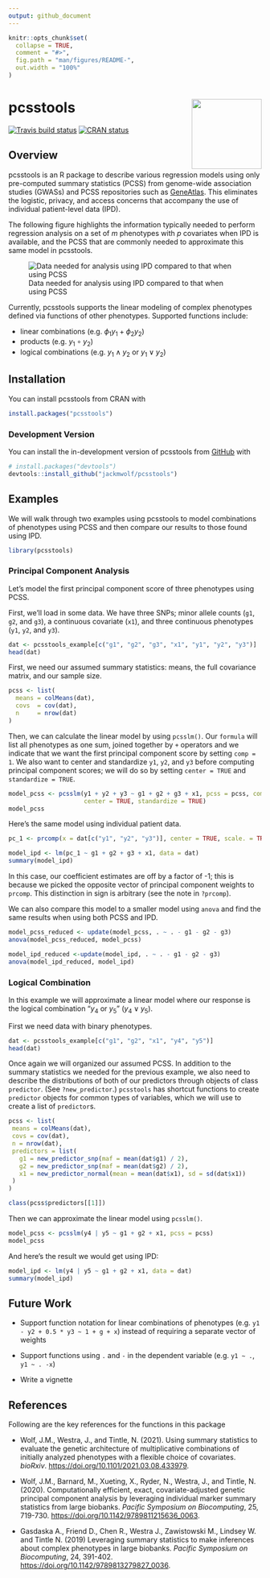 ```yaml
---
output: github_document
---
```


<!-- README.md is generated from README.Rmd. Please edit that file -->

```r
knitr::opts_chunk$set(
  collapse = TRUE,
  comment = "#>",
  fig.path = "man/figures/README-",
  out.width = "100%"
)
```
# pcsstools  <a><img src='man/figures/logo.png' align="right" height="139" /></a>

<!-- badges: start -->
[![Travis build status](https://travis-ci.com/jackmwolf/pcsstools.svg?branch=master)](https://travis-ci.com/jackmwolf/pcsstools)
[![CRAN status](https://www.r-pkg.org/badges/version/pcsstools)](https://CRAN.R-project.org/package=pcsstools)
<!-- badges: end -->

## Overview 
pcsstools is an R package to describe various regression models using only pre-computed summary statistics (PCSS) from genome-wide association studies (GWASs) and PCSS repositories such as [GeneAtlas](http://geneatlas.roslin.ed.ac.uk/).
This eliminates the logistic, privacy, and access concerns that accompany the use of individual patient-level data (IPD).


The following figure highlights the information typically needed to perform regression analysis on a set of $m$ phenotypes with $p$ covariates when IPD is available, and the PCSS that are commonly needed to approximate this same model in pcsstools.

![Data needed for analysis using IPD compared to that when using PCSS](./man/figures/IPDvsPCSS.png)

Currently, pcsstools supports the linear modeling of complex phenotypes defined via functions of other phenotypes.
Supported functions include:

* linear combinations (e.g. $\phi_1y_1 + \phi_2y_2$)
* products (e.g. $y_1\circ y_2$)
* logical combinations (e.g. $y_1\wedge y_2$ or $y_1\vee y_2$)


## Installation

You can install pcsstools from CRAN with

``` r
install.packages("pcsstools")
```



### Development Version
You can install the in-development version of pcsstools from [GitHub](https://github.com/) with

``` r
# install.packages("devtools")
devtools::install_github("jackmwolf/pcsstools")
```
## Examples

We will walk through two examples using pcsstools to model combinations of phenotypes using PCSS and then compare our results to those found using IPD.

```r
library(pcsstools)
```


### Principal Component Analysis

Let's model the first principal component score of three phenotypes using PCSS.

First, we'll load in some data. We have three SNPs; minor allele counts (`g1`, `g2`, and `g3`), a continuous covariate (`x1`), and three continuous phenotypes (`y1`, `y2`, and `y3`).

```r
dat <- pcsstools_example[c("g1", "g2", "g3", "x1", "y1", "y2", "y3")]
head(dat)
```

First, we need our assumed summary statistics: means, the full covariance matrix, and our sample size.

```r
pcss <- list(
  means = colMeans(dat),
  covs  = cov(dat),
  n     = nrow(dat)
)
```

Then, we can calculate the linear model by using `pcsslm()`.
Our `formula` will list all phenotypes as one sum, joined together by `+` operators and we indicate that we want the first principal component score by setting `comp = 1`.
We also want to center and standardize `y1`, `y2`, and `y3` before computing principal component scores; we will do so by setting `center = TRUE` and `standardize = TRUE`.

```r
model_pcss <- pcsslm(y1 + y2 + y3 ~ g1 + g2 + g3 + x1, pcss = pcss, comp = 1,
                     center = TRUE, standardize = TRUE)
model_pcss
```

Here's the same model using individual patient data. 

```r
pc_1 <- prcomp(x = dat[c("y1", "y2", "y3")], center = TRUE, scale. = TRUE)$x[, "PC1"]

model_ipd <- lm(pc_1 ~ g1 + g2 + g3 + x1, data = dat)
summary(model_ipd)
```

In this case, our coefficient estimates are off by a factor of -1; this is because we picked the opposite vector of principal component weights to `prcomp`.
This distinction in sign is arbitrary (see the note in `?prcomp`).

We can also compare this model to a smaller model using `anova` and find the same results when using both PCSS and IPD.

```r
model_pcss_reduced <- update(model_pcss, . ~ . - g1 - g2 - g3)
anova(model_pcss_reduced, model_pcss)

model_ipd_reduced <-update(model_ipd, . ~ . - g1 - g2 - g3)
anova(model_ipd_reduced, model_ipd)
```


### Logical Combination

In this example we will approximate a linear model where our response is the logical combination "$y_4$ or $y_5$" ($y_4\vee y_5$).

First we need data with binary phenotypes.

```r
dat <- pcsstools_example[c("g1", "g2", "x1", "y4", "y5")]
head(dat)
```

Once again we will organized our assumed PCSS.
In addition to the summary statistics we needed for the previous example, we also need to describe the distributions of both of our predictors through objects of class `predictor`. 
(See `?new_predictor`.)
`pcsstools` has shortcut functions to create `predictor` objects for common types of variables, which we will use to create a list of `predictor`s.

```r
pcss <- list(
 means = colMeans(dat),
 covs = cov(dat),
 n = nrow(dat),
 predictors = list(
   g1 = new_predictor_snp(maf = mean(dat$g1) / 2),
   g2 = new_predictor_snp(maf = mean(dat$g2) / 2),
   x1 = new_predictor_normal(mean = mean(dat$x1), sd = sd(dat$x1))
 )
)

class(pcss$predictors[[1]])
```

Then we can approximate the linear model using `pcsslm()`.

```r
model_pcss <- pcsslm(y4 | y5 ~ g1 + g2 + x1, pcss = pcss) 
model_pcss
```

And here's the result we would get using IPD:

```r
model_ipd <- lm(y4 | y5 ~ g1 + g2 + x1, data = dat)
summary(model_ipd)
```

## Future Work

* Support function notation for linear combinations of phenotypes (e.g. `y1 - y2 + 0.5 * y3 ~ 1 + g + x`)  instead of requiring a separate vector of weights

* Support functions using `.` and `-` in the dependent variable (e.g. `y1 ~ .`, `y1 ~ . -x`)

* Write a vignette


## References
Following are the key references for the functions in this package

* Wolf, J.M., Westra, J., and Tintle, N. (2021). Using summary statistics to 
  evaluate  the genetic architecture of multiplicative combinations of initially
  analyzed phenotypes with a flexible choice of covariates.
  *bioRxiv*.
  [https://doi.org/10.1101/2021.03.08.433979](https://doi.org/10.1101/2021.03.08.433979).


* Wolf, J.M., Barnard, M., Xueting, X., Ryder, N., Westra, J., and Tintle, N. 
  (2020). Computationally efficient, exact, covariate-adjusted genetic principal
  component analysis by leveraging individual marker summary statistics from 
  large biobanks. *Pacific Symposium on Biocomputing*, 25, 719-730. 
  [https://doi.org/10.1142/9789811215636_0063](https://doi.org/10.1142/9789811215636_0063).
  
* Gasdaska A., Friend D., Chen R., Westra J., Zawistowski M., Lindsey W. and 
  Tintle N. (2019) Leveraging summary statistics to make inferences about 
  complex phenotypes in large biobanks. *Pacific Symposium on Biocomputing*, 24, 
  391-402.
  [https://doi.org/10.1142/9789813279827_0036](https://doi.org/10.1142/9789813279827_0036).
